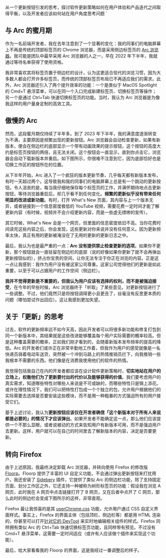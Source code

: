 
从一个更新按钮引发的思考，探讨软件更新策略如何在用户体验和产品迭代之间取得平衡，以及开发者应该如何站在用户角度思考问题
`

## 与 Arc 的蜜月期

作为一名前端开发者，我在去年注意到了一个显著的变化：我的同事们的电脑屏幕上不再是传统的顶部标签页的 Chrome 浏览器，而是采用侧边标签页的 [Arc 浏览器](https://arc.net/)。我可能是团队中最早采用 Arc 浏览器的人之一，早在 2022 年下半年，我就通过等待名单获得了使用资格。

我非常喜欢其将标签页置于侧边栏的设计，认为这更适合现代的浏览习惯，因为大多数人都会打开许多标签页，而传统的顶部标签页布局已不再适应我们的需求。此外，Arc 浏览器还引入了两个提升效率的功能：一个是类似于 MacOS Spotlight 的 Cmd+T 悬浮菜单，可以在同一个入口完成新建标签页、切换标签页等操作；另一个是通过 Ctrl+Tab 快速切换标签页的功能。当时，我认为 Arc 浏览器是为像我这样的用户量身定制的高效工具。

## 傲慢的 Arc

然而，这段蜜月期仅持续了半年多。到了 2023 年下半年，我的满意度逐渐转变为不满，主要原因是频繁出现的更新按钮。Arc 浏览器会自动检查更新，如果有新版本，便会在侧边栏的底部显示一个带有动画效果的提示按钮，这个按钮的高度大约是标签页按钮的两倍，且无法关闭。这个按钮会一直显示，直到你点击它，浏览器会自动下载新版本并重启。如下图所示，你很难不注意到它，因为底部恰好也是切换工作区的按钮所在的位置。

<BlogImage filePath="i-uninstalled-arc/the-button" />

从下半年开始，Arc 进入了一个疯狂的版本更新节奏，几乎每天都有新版本发布，有时一天超过两个。这导致我和我的同事们的电脑屏幕上总是有一个跳动的更新按钮。令人沮丧的是，每当我仔细地保存每个标签页的工作，并满怀期待地点击更新按钮，等待浏览器重启后，却几乎看不到任何变化。**频繁的更新似乎没有带来任何明显的改进或新功能**。有时，打开 What's New 页面，其内容与上一个版本无异，或者链接到一个信息密度极低的 YouTube 视频，需要花费一定时间才能了解更新内容（有时候，视频并不会介绍更新内容，而是一些虚无缥缈的宣传）。

其它时候，What's New 会是一个网页，但里面的信息密度依旧不高。当你花费时间读完这些内容之后，你会发现，这些更新对你来说并没有任何意义。因为更新频率太快，真正有用的更新被淹没在了无用的更新的更新日志之中。

最后，我认为也是最严重的一点：**Arc 没有提供禁止检查更新的选项**。如果你不更新，那个按钮就会一直驻留在侧边栏的底部（说的好像如果你更新了就不会再弹出更新按钮似的），挤占你宝贵的空间，让你无法专注于你正在浏览的内容。正是这一点让我感到：我作为用户没有被这家公司尊重。这家公司觉得他们的更新是如此重要，以至于可以占据用户的工作空间（侧边栏）。

**我并不觉得更新是不重要的，但我认为用户应该有选择的权利，而不是被强迫接受**，在今年的早些时候，Arc 浏览器终于「听取」了某些意见，对更新按钮进行了一些调整。不过，他们竟然只是将按钮调得更小且更丑了，丝毫没有反思更本质的问题（哪怕尝试作出回应）。这让我感到更加失望。

## 关于「更新」的思考

过去，软件的更新频率远不如今天高，因此开发者可以将很多新功能和修复打包到同一个新版本中，其结果就是这些改进能够覆盖每个用户实际需要的概率较高。但是这种覆盖需要的概率，正如我们刚才看到的，会随着新版本发布频率的提高的降低。Arc 的开发者们或许正在非常辛勤地工作着，但我作为用户的感受就像是一名快递员骑着电动车送货，突然被一个冲到马路上的热情推销员拦下，向我推销一些我根本不需要的东西。他们像是在消费我使用他们的软件的热情。

我觉得包括我自己在内的开发者都应该在设计软件更新策略时，**切实地站在用户的立场上，权衡他们为了更新要付出的代价以及能够获得的价值**。我们要考虑用户的真实需求，知道哪些特性对哪些人来说是不可或缺的，而哪些特性只是锦上添花。或许在理性情况下，我们可以把特性打包成一个个独立的包，允许用户根据他们的实际需要去选择是否要安装这些模块，而不是用一种粗暴的方式强迫所有的用户接受它们。

基于上述讨论，我认为**更新按钮应该仅在开发者确信「这个新版本对于所有人来说都是必要的」的情况下才应该弹出**。如果开发者不能确定这一点，那么他们应该提供一个不那么显眼，或者说被动的方式来告知用户有新版本可用，而不是强迫用户去更新。这样，用户就可以在自己的时间里去了解新版本的内容，决定是否要更新。

## 转向 Firefox

由于上述原因，我最终决定卸载 Arc 浏览器，并转向使用 Firefox 的修改版 [Floorp](https://floorp.app/en)。Floorp 提供了丰富的 UI 自定义功能，不会通过弹出更新按钮来打扰用户。我还安装了 [Sidebery](https://github.com/mbnuqw/sidebery) 插件，它提供了类似 Arc 的侧边栏功能，除了支持固定页面、划分工作区之外，它还支持一种被称为树形标签页的功能：假设我在浏览 A 网页，此时我在 A 网页中点击链接打开了 B 网页，又在后者中点开了 C 网页，那么此时的侧边栏会变成下图所示的这样，非常直观。

<BlogImage filePath="i-uninstalled-arc/sidebar" />

Firefox 最让我惊喜的是其 [userChrome.css](https://www.userchrome.org/) 功能，允许用户通过 CSS 自定义界面样式。事实上，Firefox 的界面主体（包括顶栏、侧边栏等）都是用 HTML 渲染的，你甚至可以打开[针对它的 DevTool](https://www.userchrome.org/) 来实时地编辑相关组件的样式。Firefox 同样拥有类似 Arc 的 Ctrl+Tab 快速切换标签页功能，且同样带有预览。不过没有 Cmd+T 悬浮菜单，这需要一定时间适应（或许有人应该做个插件来实现这个功能）。

最后，给大家看看我的 Floorp 的界面，这是我经过一番调整后的样子。

<BlogImage filePath="i-uninstalled-arc/floorp" />
